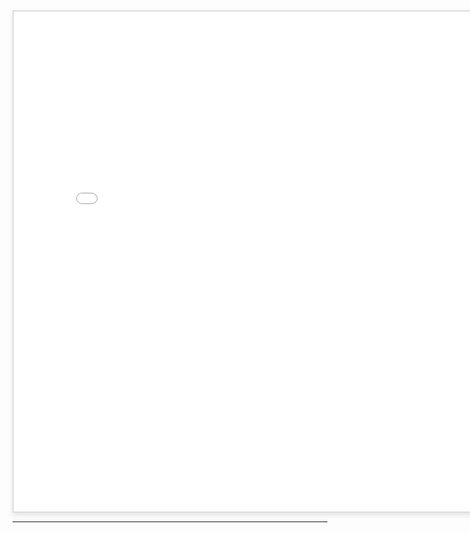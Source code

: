 <style>
  .pdf-embed {
    width: 800px;
    height: 800px;
    border: 2px solid #ddd; /* Add a border */
    box-shadow: 0 4px 8px rgba(0, 0, 0, 0.1); /* Add a subtle shadow */
  }
</style>

<embed class="pdf-embed" src="_Pravalika.pdf" type="application/pdf">

---